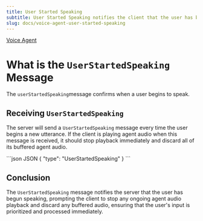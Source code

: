 ```yaml
---
title: User Started Speaking
subtitle: User Started Speaking notifies the client that the user has begun speaking.
slug: docs/voice-agent-user-started-speaking
---
```



[Voice Agent](/docs/voice-agent)

# What is the `UserStartedSpeaking` Message

The `userStartedSpeaking`message confirms when a user begins to speak.

## Receiving `UserStartedSpeaking`

The server will send a `UserStartedSpeaking` message every time the user begins a new utterance. If the client is playing agent audio when this message is received, it should stop playback immediately and discard all of its buffered agent audio.

<CodeGroup>
  ```json JSON
  {
    "type": "UserStartedSpeaking"  
  }
  ```
</CodeGroup>

## Conclusion

The `UserStartedSpeaking` message notifies the server that the user has begun speaking, prompting the client to stop any ongoing agent audio playback and discard any buffered audio, ensuring that the user's input is prioritized and processed immediately.
